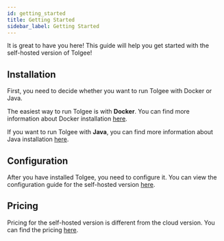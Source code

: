 ---
id: getting_started
title: Getting Started
sidebar_label: Getting Started
---

It is great to have you here! This guide will help you get started with the self-hosted version of Tolgee!

## Installation
First, you need to decide whether you want to run Tolgee with Docker or Java.

The easiest way to run Tolgee is with **Docker**. You can find more information about Docker installation [here](running_with_docker).

If you want to run Tolgee with **Java**, you can find more information about Java installation [here](running_with_java).

## Configuration
After you have installed Tolgee, you need to configure it. You can view the configuration guide for the self-hosted version [here](configuration).

## Pricing
Pricing for the self-hosted version is different from the cloud version. You can find the pricing [here](/pricing/self-hosted).